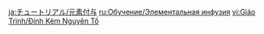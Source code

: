 {{Tutorial
|title    = Elemental Infusion
|subtitle = Combat Knowledge
|type     = Adventure
|icon     = Icon Tutorial Combat.png
|about    = Elemental Infusion
|image1   = Tutorial Adventure Elemental Infusion 1.png
|text1    = Certain skills and effects can grant characters wielding Swords, Claymores, and Polearms with an {{Color|help|Elemental Infusion}}: Normal, Charged, and Plunging Attacks will deal Elemental DMG of the corresponding element. The effects of multiple Infusions do not stack.
|image2   = Tutorial Adventure Elemental Infusion 2.png
|text2    = Additionally, some skills can convert characters' attacks, making them deal Elemental DMG. Even though this effect is similar to Infusion, it {{Color|help|cannot be overridden by any Elemental Infusion}}.
|sort     = 6105
}}
<noinclude>
<!-- interwikis -->
[[ja:チュートリアル/元素付与]]
[[ru:Обучение/Элементальная инфузия]]
[[vi:Giáo Trình/Đính Kèm Nguyên Tố]]
</noinclude>